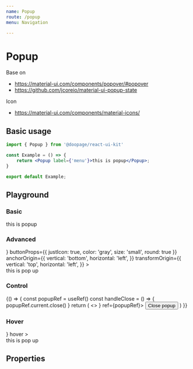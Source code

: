 ```yaml
---
name: Popup
route: /popup
menu: Navigation

---
```








# Popup
Base on
- https://material-ui.com/components/popover/#popover
- https://github.com/jcoreio/material-ui-popup-state

Icon
- https://material-ui.com/components/material-icons/

## Basic usage

```jsx
import { Popup } from '@doopage/react-ui-kit'

const Example = () => {
    return <Popup label={'menu'}>this is popup</Popup>;
}

export default Example;
```

## Playground

### Basic
<Playground>
  <Popup label={'menu'}>this is popup</Popup>
</Playground>

### Advanced
<Playground>
  <Popup
    label={<MenuIcon />}
    buttonProps={{ justIcon: true, color: 'gray', size: 'small', round: true }}
    anchorOrigin={{
      vertical: 'bottom',
      horizontal: 'left',
    }}
    transformOrigin={{
      vertical: 'top',
      horizontal: 'left',
    }}
  >
    <div>
      this is pop up
    </div>
  </Popup>
</Playground>

### Control
<Playground>
  {() =>
  {
    const popupRef = useRef()
    const handleClose = () =>
    {
      popupRef.current.close()
    }
    return (
      <>
        <Popup label={<MenuIcon />} ref={popupRef}>
          <Button color='gray' simple onClick={handleClose}>
            Close popup
          </Button>
        </Popup>
      </>
    )
  }}
</Playground>

### Hover
<Playground>
  <Popup
    label={<MenuIcon />}
    hover
  >
    <div>
      this is pop up
    </div>
  </Popup>
</Playground>

## Properties

<Props of={Popup} talbe/>


